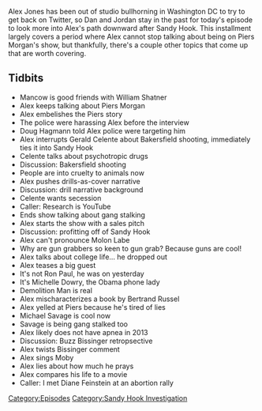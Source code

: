 {{Episode
    | title             = January 10-13, 2013
    | caption           = [https://knowledgefight.libsyn.com/knowledge-fight-january-10-13-2013 Listen to this episode on Libsyn]
    | episodeNumber     = 289
    | length            = 01:25:53
    | airDate           = April 26, 2019
    | coverageStartDate = January 10, 2013
    | coverageEndDate   = January 13, 2013
    | episodeType       = [[:Category:Sandy Hook Investigation|Sandy Hook Investigation]]
    | appearance        = [[Gary Busey]], [[Mancow]], [[William Shatner]], [[Piers Morgan]], [[Doug Hagmann]], [[Gerald Celente]], [[Shepard Ambellas]], [[Michele Dowry]], [[Bertrand Russel]], [[Michael Savage]], [[Buzz Bissinger]], [[Diane Feinstein]]
    | oocDrop           = Complete Creepville; I know Gary Busey; I don't want to be here
    | previousEpisode   = [[288: January 7-9, 2013]]
    | nextEpisode       = [[290: April 25-26, 2019]]
}}

{{Stub}}

Alex Jones has been out of studio bullhorning in Washington DC to try to get back on Twitter, so Dan and Jordan stay in the past for today's episode to look more into Alex's path downward after Sandy Hook. This installment largely covers a period where Alex cannot stop talking about being on Piers Morgan's show, but thankfully, there's a couple other topics that come up that are worth covering.

==Tidbits==

*Mancow is good friends with William Shatner
*Alex keeps talking about Piers Morgan
*Alex embelishes the Piers story
*The police were harassing Alex before the interview
*Doug Hagmann told Alex police were targeting him
*Alex interrupts Gerald Celente about Bakersfield shooting, immediately ties it into Sandy Hook
*Celente talks about psychotropic drugs
*Discussion: Bakersfield shooting
*People are into cruelty to animals now
*Alex pushes drills-as-cover narrative
*Discussion: drill narrative background
*Celente wants secession
*Caller: Research is YouTube
*Ends show talking about gang stalking
*Alex starts the show with a sales pitch
*Discussion: profitting off of Sandy Hook
*Alex can't pronounce Molon Labe
*Why are gun grabbers so keen to gun grab? Because guns are cool!
*Alex talks about college life... he dropped out
*Alex teases a big guest
*It's not Ron Paul, he was on yesterday
*It's Michelle Dowry, the Obama phone lady
*Demolition Man is real
*Alex mischaracterizes a book by Bertrand Russel
*Alex yelled at Piers because he's tired of lies
*Michael Savage is cool now
*Savage is being gang stalked too
*Alex likely does not have apnea in 2013
*Discussion: Buzz Bissinger retropsective
*Alex twists Bissinger comment
*Alex sings Moby
*Alex lies about how much he prays
*Alex compares his life to a movie
*Caller: I met Diane Feinstein at an abortion rally

[[Category:Episodes]]
[[Category:Sandy Hook Investigation]]